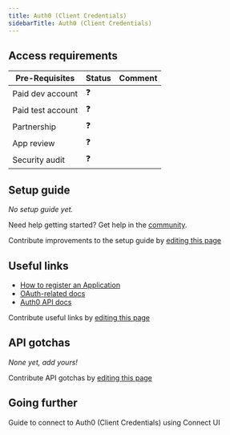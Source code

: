 ```yaml
---
title: Auth0 (Client Credentials)
sidebarTitle: Auth0 (Client Credentials)
---
```



<Overview />
<PreBuiltTooling />
<PreBuiltUseCases />

## Access requirements
| Pre-Requisites | Status | Comment|
| - | - | - |
| Paid dev account | ❓ |  |
| Paid test account | ❓ |  |
| Partnership | ❓ | |
| App review | ❓ |  |
| Security audit | ❓ | |


## Setup guide

_No setup guide yet._

<Tip>Need help getting started? Get help in the [community](https://nango.dev/slack).</Tip>

<Note>Contribute improvements to the setup guide by [editing this page](https://github.com/nangohq/nango/tree/master/docs-v2/integrations/all/auth0-cc.mdx)</Note>


## Useful links

-   [How to register an Application](https://auth0.com/docs/get-started/auth0-overview/create-applications)
-   [OAuth-related docs](https://auth0.com/docs/get-started/authentication-and-authorization-flow/client-credentials-flow/call-your-api-using-the-client-credentials-flow)
-   [Auth0 API docs](https://auth0-cc.com/docs/api)

<Note>Contribute useful links by [editing this page](https://github.com/nangohq/nango/tree/master/docs-v2/integrations/all/auth0-cc.mdx)</Note>

## API gotchas

_None yet, add yours!_

<Note>Contribute API gotchas by [editing this page](https://github.com/nangohq/nango/tree/master/docs-v2/integrations/all/auth0-cc.mdx)</Note>

## Going further

<Card title="Connect to Auth0 (Client Credentials)" icon="link" href="/integrations/all/auth0-cc/connect" horizontal>
  Guide to connect to Auth0 (Client Credentials) using Connect UI
</Card>
